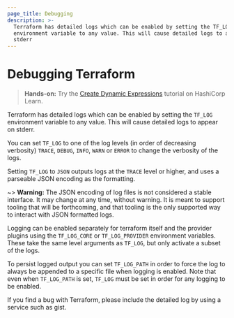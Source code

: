 ```yaml
---
page_title: Debugging
description: >-
  Terraform has detailed logs which can be enabled by setting the TF_LOG
  environment variable to any value. This will cause detailed logs to appear on
  stderr
---
```


# Debugging Terraform

> **Hands-on:** Try the [Create Dynamic Expressions](https://learn.hashicorp.com/tutorials/terraform/troubleshooting-workflow#bug-reporting-best-practices?utm_source=WEBSITE&utm_medium=WEB_IO&utm_offer=ARTICLE_PAGE&utm_content=DOCS) tutorial on HashiCorp Learn.

Terraform has detailed logs which can be enabled by setting the `TF_LOG` environment variable to any value. This will cause detailed logs to appear on stderr.

You can set `TF_LOG` to one of the log levels (in order of decreasing verbosity) `TRACE`, `DEBUG`, `INFO`, `WARN` or `ERROR` to change the verbosity of the logs.

Setting `TF_LOG` to `JSON` outputs logs at the `TRACE` level or higher, and uses a parseable JSON encoding as the formatting.

~> **Warning:** The JSON encoding of log files is not considered a stable interface. It may change at any time, without warning. It is meant to support tooling that will be forthcoming, and that tooling is the only supported way to interact with JSON formatted logs.

Logging can be enabled separately for terraform itself and the provider plugins
using the `TF_LOG_CORE` or `TF_LOG_PROVIDER` environment variables. These take
the same level arguments as `TF_LOG`, but only activate a subset of the logs.

To persist logged output you can set `TF_LOG_PATH` in order to force the log to always be appended to a specific file when logging is enabled. Note that even when `TF_LOG_PATH` is set, `TF_LOG` must be set in order for any logging to be enabled.

If you find a bug with Terraform, please include the detailed log by using a service such as gist.
